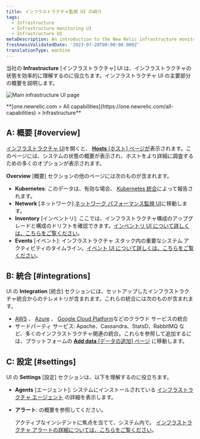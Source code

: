 ```yaml
---
title: インフラストラクチャ監視 UI の紹介
tags:
  - Infrastructure
  - Infrastructure monitoring UI
  - Infrastructure UI
metaDescription: An introduction to the New Relic infrastructure monitoring UI pages.
freshnessValidatedDate: '2023-07-20T00:00:00.000Z'
translationType: machine
---
```



当社の **Infrastructure** \[インフラストラクチャ] UI は、インフラストラクチャの状態を効率的に理解するのに役立ちます。インフラストラクチャ UI の主要部分の概要を説明します。

<img
  title="Main infrastructure UI page"
  alt="Main infrastructure UI page"
  src={infrastructureMainUi}
/>

<figcaption>
  **[one.newrelic.com > All capabilities](https://one.newrelic.com/all-capabilities) > Infrastructure**
</figcaption>

## A: 概要 [#overview]

[インフラストラクチャ UI](https://one.newrelic.com/infra/infrastructure/hosts)を開くと、 [**Hosts** \[ホスト\] ページが](/docs/infrastructure/infrastructure-ui-pages/infra-hosts-ui-page)表示されます。このページには、システムの状態の概要が表示され、ホストをより詳細に調査するための多くのオプションが表示されます。

**Overview** \[概要] セクションの他のページには次のものが含まれます。

* **Kubernetes**: このデータは、有効な場合、 [Kubernetes 統合](/docs/kubernetes-pixie/kubernetes-integration/get-started/introduction-kubernetes-integration)によって報告されます。
* **Network** \[ネットワーク]:[ネットワーク パフォーマンス監視 UI](/docs/network-performance-monitoring/get-started/npm-introduction)に移動します。
* **Inventory** \[インベントリ]: ここでは、インフラストラクチャ構成のアップグレードと構成のドリフトを確認できます。[インベントリ UI について詳しくは、こちらをご覧ください](/docs/infrastructure/infrastructure-ui-pages/infrastructure-inventory-page-search-your-entire-infrastructure)。
* **Events** \[イベント]: インフラストラクチャ スタック内の重要なシステム アクティビティのタイムライン。[イベント UI について詳しくは、こちらをご覧ください](/docs/infrastructure/infrastructure-ui-pages/infrastructure-events-page-live-feed-every-config-change)。

## B: 統合 [#integrations]

UI の **Integration** \[統合] セクションには、セットアップしたインフラストラクチャ統合からのテレメトリが含まれます。これらの統合には次のものが含まれます。

* [AWS](/docs/infrastructure/amazon-integrations/get-started/introduction-aws-integrations) 、 [Azure](/docs/infrastructure/microsoft-azure-integrations/get-started/introduction-azure-monitoring-integrations) 、 [Google Cloud Platform](/docs/infrastructure/google-cloud-platform-integrations/get-started/introduction-google-cloud-platform-integrations)などのクラウド サービスの統合
* サードパーティ サービス: Apache、Cassandra、StatsD、RabbitMQ など、多くのインフラストラクチャ関連の統合。これらを参照して追加するには、プラットフォームの [**Add data** \[データの追加\] ページ](https://newrelic.com/instant-observability?category=infrastructure-and-os) に移動します。

## C: 設定 [#settings]

UI の **Settings** \[設定] セクションは、以下を理解するのに役立ちます。

* **Agents** \[エージェント]: システムにインストールされている [インフラストラクチャ エージェント](/docs/infrastructure/install-infrastructure-agent/get-started/install-infrastructure-agent) の詳細を表示します。

* **アラート**: の概要を参照してください。

  <InlinePopover type="alerts"/>

  アクティブなインシデントに焦点を当てて、システム内で。 [インフラストラクチャ アラートの詳細については、こちらをご覧ください](/docs/infrastructure/new-relic-infrastructure/infrastructure-alert-conditions/infrastructure-alerts-add-edit-or-view-host-alert-information)。